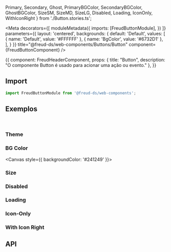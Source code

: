   Primary,
  Secondary,
  Ghost,
  PrimaryBGColor,
  SecondaryBGColor,
  GhostBGColor,
  SizeSM,
  SizeMD,
  SizeLG,
  Disabled,
  Loading,
  IconOnly, WithIconRight
} from './Button.stories.ts';

<Meta
  decorators={[
    moduleMetadata({
      imports: [FreudButtonModule],
    })
  ]}
  parameters={{
    layout: 'centered',
    backgrounds: {
      default: 'Default',
      values: [
        { name: 'Default', value: '#FFFFFF' },
        { name: 'BgColor', value: '#6732D1' },
      ],
    }
  }}
title="@freud-ds/web-components/Buttons/Button" component={FreudButtonComponent} />

<Story name="Storyname-hidden">
  {{
    component: FreudHeaderComponent,
    props: {
      title: "Button",
      description: "O componente Button é usado para acionar uma ação ou evento."
    },
  }}
</Story>

## <a id="importing"></a>Import

```ts
import FreudButtonModule from '@freud-ds/web-components';
```

## <a id="exemplos"></a>Exemplos
<br />

### Theme
<Canvas>
  <Story story={Primary}/>
  <Story story={Secondary}/>
  <Story story={Ghost}/>
</Canvas>

### BG Color
<Canvas style={{ backgroundColor: '#241249' }}>
  <Story story={PrimaryBGColor}/>
  <Story story={SecondaryBGColor}/>
  <Story story={GhostBGColor}/>
</Canvas>

### Size
<Canvas>
  <Story story={SizeSM}/>
  <Story story={SizeMD}/>
  <Story story={SizeLG}/>
</Canvas>

### Disabled
<Canvas>
  <Story story={Disabled}/>
</Canvas>

### Loading
<Canvas>
  <Story story={Loading}/>
</Canvas>

### Icon-Only
<Canvas>
  <Story story={IconOnly}/>
</Canvas>

### With Icon Right
<Canvas>
  <Story story={WithIconRight}/>
</Canvas>

## <a id="api"></a>API

<ArgsTable of={FreudButtonComponent} />
